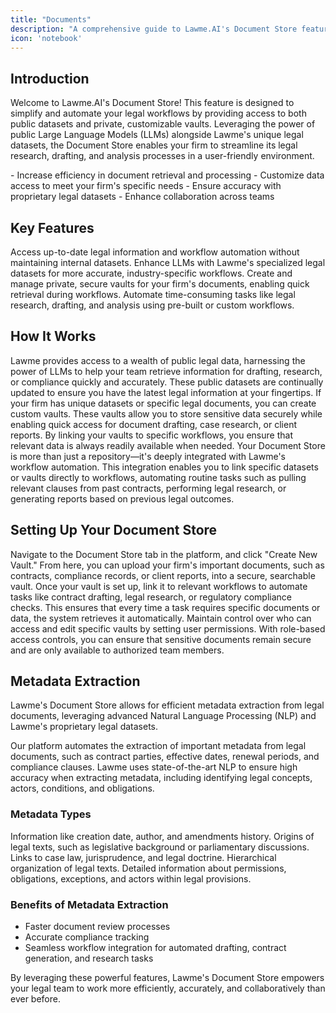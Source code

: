 ```yaml
---
title: "Documents"
description: "A comprehensive guide to Lawme.AI's Document Store feature, including key features, benefits, and setup process for legal workflows"
icon: 'notebook'
---
```



## Introduction

Welcome to Lawme.AI's Document Store! This feature is designed to simplify and automate your legal workflows by providing access to both public datasets and private, customizable vaults. Leveraging the power of public Large Language Models (LLMs) alongside Lawme's unique legal datasets, the Document Store enables your firm to streamline its legal research, drafting, and analysis processes in a user-friendly environment.

<Card title="Key Benefits" icon="star">
  - Increase efficiency in document retrieval and processing
  - Customize data access to meet your firm's specific needs
  - Ensure accuracy with proprietary legal datasets
  - Enhance collaboration across teams
</Card>

## Key Features

<CardGroup cols={2}>
  <Card title="Public Workflows with LLM Integration" icon="globe">
    Access up-to-date legal information and workflow automation without maintaining internal datasets.
  </Card>
  <Card title="Proprietary Legal Data" icon="database">
    Enhance LLMs with Lawme's specialized legal datasets for more accurate, industry-specific workflows.
  </Card>
  <Card title="Custom Vaults" icon="vault">
    Create and manage private, secure vaults for your firm's documents, enabling quick retrieval during workflows.
  </Card>
  <Card title="Workflow Automation" icon="gears">
    Automate time-consuming tasks like legal research, drafting, and analysis using pre-built or custom workflows.
  </Card>
</CardGroup>

## How It Works

<Accordion>
  <AccordionItem title="Public Datasets">
    Lawme provides access to a wealth of public legal data, harnessing the power of LLMs to help your team retrieve information for drafting, research, or compliance quickly and accurately. These public datasets are continually updated to ensure you have the latest legal information at your fingertips.
  </AccordionItem>
  <AccordionItem title="Custom Document Vaults">
    If your firm has unique datasets or specific legal documents, you can create custom vaults. These vaults allow you to store sensitive data securely while enabling quick access for document drafting, case research, or client reports. By linking your vaults to specific workflows, you ensure that relevant data is always readily available when needed.
  </AccordionItem>
  <AccordionItem title="Integrating with Workflows">
    Your Document Store is more than just a repository—it's deeply integrated with Lawme's workflow automation. This integration enables you to link specific datasets or vaults directly to workflows, automating routine tasks such as pulling relevant clauses from past contracts, performing legal research, or generating reports based on previous legal outcomes.
  </AccordionItem>
</Accordion>

## Setting Up Your Document Store

<Steps>
  <Step title="Create a Vault">
    Navigate to the Document Store tab in the platform, and click "Create New Vault." From here, you can upload your firm's important documents, such as contracts, compliance records, or client reports, into a secure, searchable vault.
  </Step>
  <Step title="Assign to Workflows">
    Once your vault is set up, link it to relevant workflows to automate tasks like contract drafting, legal research, or regulatory compliance checks. This ensures that every time a task requires specific documents or data, the system retrieves it automatically.
  </Step>
  <Step title="Manage Access and Security">
    Maintain control over who can access and edit specific vaults by setting user permissions. With role-based access controls, you can ensure that sensitive documents remain secure and are only available to authorized team members.
  </Step>
</Steps>

## Metadata Extraction

Lawme's Document Store allows for efficient metadata extraction from legal documents, leveraging advanced Natural Language Processing (NLP) and Lawme's proprietary legal datasets.

<CardGroup cols={2}>
  <Card title="Automated Extraction" icon="robot">
    Our platform automates the extraction of important metadata from legal documents, such as contract parties, effective dates, renewal periods, and compliance clauses.
  </Card>
  <Card title="NLP-Driven Insights" icon="brain">
    Lawme uses state-of-the-art NLP to ensure high accuracy when extracting metadata, including identifying legal concepts, actors, conditions, and obligations.
  </Card>
</CardGroup>

### Metadata Types

<Accordion>
  <AccordionItem title="Administrative Metadata">
    Information like creation date, author, and amendments history.
  </AccordionItem>
  <AccordionItem title="Provenance Metadata">
    Origins of legal texts, such as legislative background or parliamentary discussions.
  </AccordionItem>
  <AccordionItem title="Usage Metadata">
    Links to case law, jurisprudence, and legal doctrine.
  </AccordionItem>
  <AccordionItem title="Structural Metadata">
    Hierarchical organization of legal texts.
  </AccordionItem>
  <AccordionItem title="Semantic Metadata">
    Detailed information about permissions, obligations, exceptions, and actors within legal provisions.
  </AccordionItem>
</Accordion>

### Benefits of Metadata Extraction

- Faster document review processes
- Accurate compliance tracking
- Seamless workflow integration for automated drafting, contract generation, and research tasks

By leveraging these powerful features, Lawme's Document Store empowers your legal team to work more efficiently, accurately, and collaboratively than ever before.